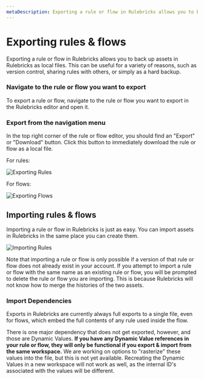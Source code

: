 ```yaml
---
metaDescription: Exporting a rule or flow in Rulebricks allows you to back up a rule as a local file. Learn more about exporting & importing rules & flows here.
---
```


# Exporting rules & flows

Exporting a rule or flow in Rulebricks allows you to back up assets in Rulebricks as local files. This can be useful for a variety of reasons, such as version control, sharing rules with others, or simply as a hard backup.


<Steps>

### Navigate to the rule or flow you want to export

To export a rule or flow, navigate to the rule or flow you want to export in the Rulebricks editor and open it.

### Export from the navigation menu

In the top right corner of the rule or flow editor, you should find an "Export" or "Download" button. Click this button to immediately download the rule or flow as a local file.

For rules:

![Exporting Rules](https://d1zic6dm9txw4h.cloudfront.net/rulebricks-docs-assets/static/images/managing-rules/export-rule.png)

For flows:

![Exporting Flows](https://d1zic6dm9txw4h.cloudfront.net/rulebricks-docs-assets/static/images/managing-rules/export-flow.png)

</Steps>

## Importing rules & flows

Importing a rule or flow in Rulebricks is just as easy. You can import assets in Rulebricks in the same place you can create them.

![Importing Rules](https://d1zic6dm9txw4h.cloudfront.net/rulebricks-docs-assets/static/images/managing-rules/import-rule.png)


<Callout>
  Note that importing a rule or flow is only possible if a version of that rule or flow does not already exist in your account. If you attempt to import a rule or flow with the same name as an existing rule or flow, you will be prompted to delete the rule or flow you are importing. This is because Rulebricks will not know how to merge the histories of the two assets.
</Callout>

### Import Dependencies

Exports in Rulebricks are currently always full exports to a single file, even for flows, which embed the full contents of any rule used inside the flow.

There is one major dependency that does not get exported, however, and those are Dynamic Values. **If you have any Dynamic Value references in your rule or flow, they will only be functional if you export & import from the same workspace.** We are working on options to "rasterize" these values into the file, but this is not yet available. Recreating the Dynamic Values in a new workspace will not work as well, as the internal ID's associated with the values will be different.
